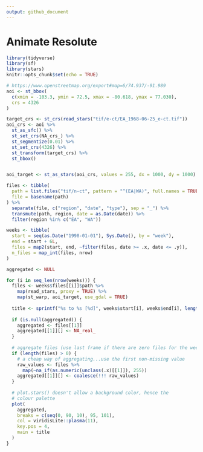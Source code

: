 ```yaml
---
output: github_document
---
```


# Animate Resolute

```r
library(tidyverse)
library(sf)
library(stars)
knitr::opts_chunk$set(echo = TRUE)
```

```r
# https://www.openstreetmap.org/export#map=6/74.937/-91.989
aoi <- st_bbox(
  c(xmin = -103.3, ymin = 72.5, xmax = -80.618, ymax = 77.030),
  crs = 4326
)

target_crs <- st_crs(read_stars("tif/e-ct/EA_1968-06-25_e-ct.tif"))
aoi_crs <- aoi %>% 
  st_as_sfc() %>%
  st_set_crs(NA_crs_) %>% 
  st_segmentize(0.01) %>%
  st_set_crs(4326) %>% 
  st_transform(target_crs) %>% 
  st_bbox()


aoi_target <- st_as_stars(aoi_crs, values = 255, dx = 1000, dy = 1000)
```


```r
files <- tibble(
  path = list.files("tif/n-ct", pattern = "^(EA|WA)", full.names = TRUE),
  file = basename(path)
) %>% 
  separate(file, c("region", "date", "type"), sep = "_") %>% 
  transmute(path, region, date = as.Date(date)) %>% 
  filter(region %in% c("EA", "WA"))

weeks <- tibble(
  start = seq(as.Date("1998-01-01"), Sys.Date(), by = "week"),
  end = start + 6L,
  files = map2(start, end, ~filter(files, date >= .x, date <= .y)),
  n_files = map_int(files, nrow)
)
```


```r
aggregated <- NULL

for (i in seq_len(nrow(weeks))) {
  files <- weeks$files[[i]]$path %>% 
    map(read_stars, proxy = TRUE) %>% 
    map(st_warp, aoi_target, use_gdal = TRUE)
  
  title <- sprintf("%s to %s [%d]", weeks$start[i], weeks$end[i], length(files))
  
  if (is.null(aggregated)) {
    aggregated <- files[[1]]
    aggregated[[1]][] <- NA_real_
  }
  
  # aggregate files (use last frame if there are zero files for the week)
  if (length(files) > 0) {
    # a cheap way of aggregating...use the first non-missing value
    raw_values <- files %>% 
      map(~na_if(as.numeric(unclass(.x)[[1]]), 255))
    aggregated[[1]][] <- coalesce(!!! raw_values)
  }
  
  # plot.stars() doesn't allow a background color, hence the
  # colour palette
  plot(
    aggregated,
    breaks = c(seq(0, 90, 10), 95, 101),
    col = viridisLite::plasma(11),
    key.pos = 4,
    main = title
  )
}
```

